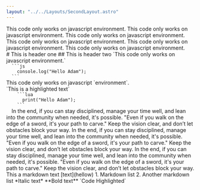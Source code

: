 ```yaml
---
layout: "../../Layouts/SecondLayout.astro"
---
```




<Intro title="Javascript">
This code only works on javascript environment. 
This code only works on javascript environment.
This code only works on javascript environment. 
This code only works on javascript environment.
This code only works on javascript environment. 
This code only works on javascript environment.
</Intro>

<Layout>
<Section>
# This is header one
## This is header two
  `This code only works on javascript environment.`
<Code>
  ```js
    console.log("Hello Adam");
  ```
</Code>
<MessageBox type="warning">
  This code only works on javascript `environment`.
</MessageBox>
<Link 
  title="React Documentation"
  url="https://react.dev/"
  description="Official documentation for React.js."
/>
</Section>
  <Section>
  `This is a highlighted text`
  <Code>
    ```lua
      print("Hello Adam");
    ```
  </Code>
  <MessageBox type="alert">
    In the end, if you can stay disciplined, manage your time well, and lean into the community when needed, it's possible. "Even if you walk on the edge of a sword, it's your path to carve." Keep the vision clear, and don’t let obstacles block your way.
  </MessageBox>
  <MessageBox type="error">
   In the end, if you can stay disciplined, manage your time well, and lean into the community when needed, it's possible. "Even if you walk on the edge of a sword, it's your path to carve." Keep the vision clear, and don’t let obstacles block your way.
  </MessageBox>
  <MessageBox type="warning">
    In the end, if you can stay disciplined, manage your time well, and lean into the community when needed, it's possible. "Even if you walk on the edge of a sword, it's your path to carve." Keep the vision clear, and don’t let obstacles block your way.
  </MessageBox>
    This a markdown text
    [text](hellow)
    1. Markdown list
    2. Another markdown list
    *Italic text*
    **Bold text**
    `Code Highlighted`
</Section>
</Layout>
